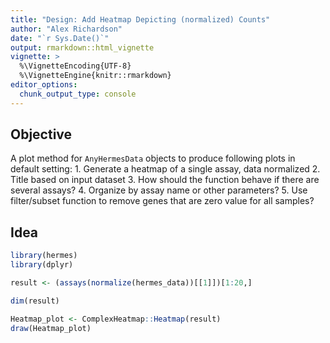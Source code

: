 ```yaml
---
title: "Design: Add Heatmap Depicting (normalized) Counts"
author: "Alex Richardson"
date: "`r Sys.Date()`"
output: rmarkdown::html_vignette
vignette: >
  %\VignetteEncoding{UTF-8}
  %\VignetteEngine{knitr::rmarkdown}
editor_options: 
  chunk_output_type: console
---
```


## Objective

A plot method for `AnyHermesData` objects to produce following plots in default setting: 
1. Generate a heatmap of a single assay, data normalized
2. Title based on input dataset
3. How should the function behave if there are several assays?
4. Organize by assay name or other parameters?
5. Use filter/subset function to remove genes that are zero value for all samples?


## Idea

```r
library(hermes)
library(dplyr)

result <- (assays(normalize(hermes_data))[[1]])[1:20,]

dim(result)

Heatmap_plot <- ComplexHeatmap::Heatmap(result)
draw(Heatmap_plot)

```

